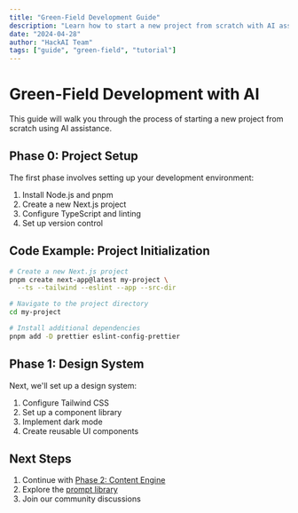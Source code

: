 ```yaml
---
title: "Green-Field Development Guide"
description: "Learn how to start a new project from scratch with AI assistance"
date: "2024-04-28"
author: "HackAI Team"
tags: ["guide", "green-field", "tutorial"]
---
```


# Green-Field Development with AI

This guide will walk you through the process of starting a new project from scratch using AI assistance.

## Phase 0: Project Setup

The first phase involves setting up your development environment:

1. Install Node.js and pnpm
2. Create a new Next.js project
3. Configure TypeScript and linting
4. Set up version control

## Code Example: Project Initialization

```bash
# Create a new Next.js project
pnpm create next-app@latest my-project \
  --ts --tailwind --eslint --app --src-dir

# Navigate to the project directory
cd my-project

# Install additional dependencies
pnpm add -D prettier eslint-config-prettier
```

## Phase 1: Design System

Next, we'll set up a design system:

1. Configure Tailwind CSS
2. Set up a component library
3. Implement dark mode
4. Create reusable UI components

## Next Steps

1. Continue with [Phase 2: Content Engine](/guides/content-engine)
2. Explore the [prompt library](/resources/prompt-library)
3. Join our community discussions 
